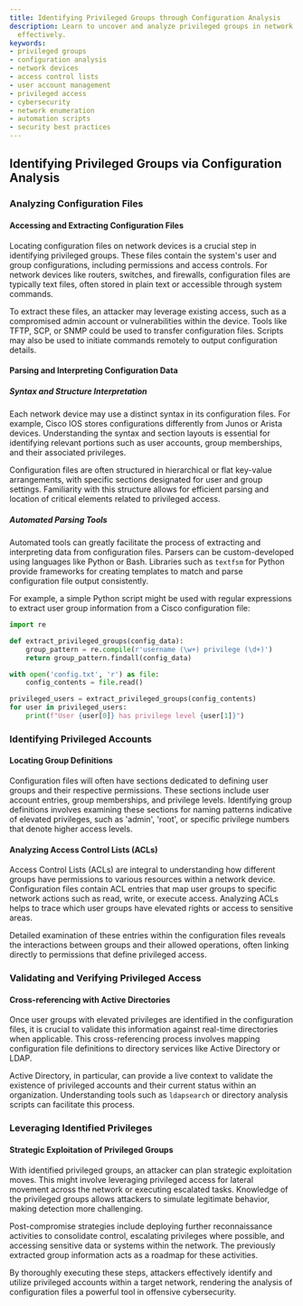 ```yaml
---
title: Identifying Privileged Groups through Configuration Analysis
description: Learn to uncover and analyze privileged groups in network configurations
  effectively.
keywords:
- privileged groups
- configuration analysis
- network devices
- access control lists
- user account management
- privileged access
- cybersecurity
- network enumeration
- automation scripts
- security best practices
---
```


## Identifying Privileged Groups via Configuration Analysis

### Analyzing Configuration Files

#### Accessing and Extracting Configuration Files

Locating configuration files on network devices is a crucial step in identifying privileged groups. These files contain the system's user and group configurations, including permissions and access controls. For network devices like routers, switches, and firewalls, configuration files are typically text files, often stored in plain text or accessible through system commands.

To extract these files, an attacker may leverage existing access, such as a compromised admin account or vulnerabilities within the device. Tools like TFTP, SCP, or SNMP could be used to transfer configuration files. Scripts may also be used to initiate commands remotely to output configuration details.

#### Parsing and Interpreting Configuration Data

##### Syntax and Structure Interpretation

Each network device may use a distinct syntax in its configuration files. For example, Cisco IOS stores configurations differently from Junos or Arista devices. Understanding the syntax and section layouts is essential for identifying relevant portions such as user accounts, group memberships, and their associated privileges.

Configuration files are often structured in hierarchical or flat key-value arrangements, with specific sections designated for user and group settings. Familiarity with this structure allows for efficient parsing and location of critical elements related to privileged access.

##### Automated Parsing Tools

Automated tools can greatly facilitate the process of extracting and interpreting data from configuration files. Parsers can be custom-developed using languages like Python or Bash. Libraries such as `textfsm` for Python provide frameworks for creating templates to match and parse configuration file output consistently.

For example, a simple Python script might be used with regular expressions to extract user group information from a Cisco configuration file:

```python
import re

def extract_privileged_groups(config_data):
    group_pattern = re.compile(r'username (\w+) privilege (\d+)')
    return group_pattern.findall(config_data)

with open('config.txt', 'r') as file:
    config_contents = file.read()

privileged_users = extract_privileged_groups(config_contents)
for user in privileged_users:
    print(f"User {user[0]} has privilege level {user[1]}")
```

### Identifying Privileged Accounts

#### Locating Group Definitions

Configuration files will often have sections dedicated to defining user groups and their respective permissions. These sections include user account entries, group memberships, and privilege levels. Identifying group definitions involves examining these sections for naming patterns indicative of elevated privileges, such as 'admin', 'root', or specific privilege numbers that denote higher access levels.

#### Analyzing Access Control Lists (ACLs)

Access Control Lists (ACLs) are integral to understanding how different groups have permissions to various resources within a network device. Configuration files contain ACL entries that map user groups to specific network actions such as read, write, or execute access. Analyzing ACLs helps to trace which user groups have elevated rights or access to sensitive areas.

Detailed examination of these entries within the configuration files reveals the interactions between groups and their allowed operations, often linking directly to permissions that define privileged access.

### Validating and Verifying Privileged Access

#### Cross-referencing with Active Directories

Once user groups with elevated privileges are identified in the configuration files, it is crucial to validate this information against real-time directories when applicable. This cross-referencing process involves mapping configuration file definitions to directory services like Active Directory or LDAP.

Active Directory, in particular, can provide a live context to validate the existence of privileged accounts and their current status within an organization. Understanding tools such as `ldapsearch` or directory analysis scripts can facilitate this process.

### Leveraging Identified Privileges

#### Strategic Exploitation of Privileged Groups

With identified privileged groups, an attacker can plan strategic exploitation moves. This might involve leveraging privileged access for lateral movement across the network or executing escalated tasks. Knowledge of the privileged groups allows attackers to simulate legitimate behavior, making detection more challenging.

Post-compromise strategies include deploying further reconnaissance activities to consolidate control, escalating privileges where possible, and accessing sensitive data or systems within the network. The previously extracted group information acts as a roadmap for these activities.

By thoroughly executing these steps, attackers effectively identify and utilize privileged accounts within a target network, rendering the analysis of configuration files a powerful tool in offensive cybersecurity.